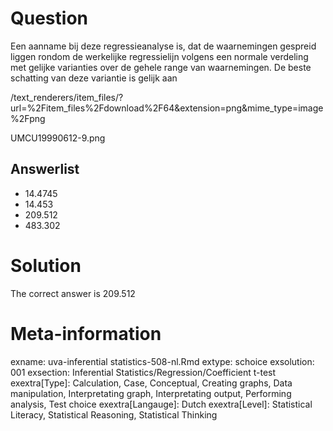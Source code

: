 Question
========

Een aanname bij deze regressieanalyse is, dat de waarnemingen gespreid liggen rondom de werkelijke regressielijn volgens een normale verdeling met gelijke varianties over de gehele range van waarnemingen. De beste schatting van deze variantie is gelijk aan 

 /text_renderers/item_files/?url=%2Fitem_files%2Fdownload%2F64&extension=png&mime_type=image%2Fpng 

 UMCU19990612-9.png 

Answerlist
----------
* 14.4745
* 14.453
* 209.512
* 483.302

Solution
========

The correct answer is  209.512 

Meta-information
================
exname: uva-inferential statistics-508-nl.Rmd 
extype: schoice 
exsolution: 001 
exsection: Inferential Statistics/Regression/Coefficient t-test
exextra[Type]: Calculation, Case, Conceptual, Creating graphs, Data manipulation, Interpretating graph, Interpretating output, Performing analysis, Test choice 
exextra[Langauge]: Dutch 
exextra[Level]: Statistical Literacy, Statistical Reasoning, Statistical Thinking 
